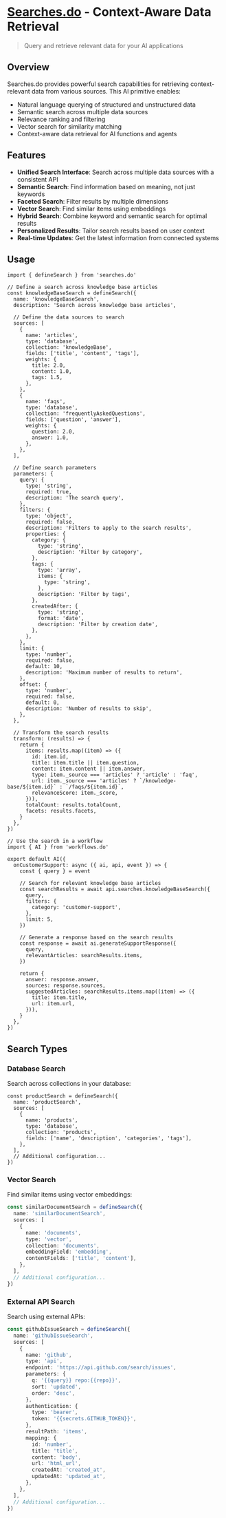 # [Searches.do](https://searches.do) - Context-Aware Data Retrieval

> Query and retrieve relevant data for your AI applications

## Overview

Searches.do provides powerful search capabilities for retrieving context-relevant data from various sources. This AI primitive enables:

- Natural language querying of structured and unstructured data
- Semantic search across multiple data sources
- Relevance ranking and filtering
- Vector search for similarity matching
- Context-aware data retrieval for AI functions and agents

## Features

- **Unified Search Interface**: Search across multiple data sources with a consistent API
- **Semantic Search**: Find information based on meaning, not just keywords
- **Faceted Search**: Filter results by multiple dimensions
- **Vector Search**: Find similar items using embeddings
- **Hybrid Search**: Combine keyword and semantic search for optimal results
- **Personalized Results**: Tailor search results based on user context
- **Real-time Updates**: Get the latest information from connected systems

## Usage

```text
import { defineSearch } from 'searches.do'

// Define a search across knowledge base articles
const knowledgeBaseSearch = defineSearch({
  name: 'knowledgeBaseSearch',
  description: 'Search across knowledge base articles',

  // Define the data sources to search
  sources: [
    {
      name: 'articles',
      type: 'database',
      collection: 'knowledgeBase',
      fields: ['title', 'content', 'tags'],
      weights: {
        title: 2.0,
        content: 1.0,
        tags: 1.5,
      },
    },
    {
      name: 'faqs',
      type: 'database',
      collection: 'frequentlyAskedQuestions',
      fields: ['question', 'answer'],
      weights: {
        question: 2.0,
        answer: 1.0,
      },
    },
  ],

  // Define search parameters
  parameters: {
    query: {
      type: 'string',
      required: true,
      description: 'The search query',
    },
    filters: {
      type: 'object',
      required: false,
      description: 'Filters to apply to the search results',
      properties: {
        category: {
          type: 'string',
          description: 'Filter by category',
        },
        tags: {
          type: 'array',
          items: {
            type: 'string',
          },
          description: 'Filter by tags',
        },
        createdAfter: {
          type: 'string',
          format: 'date',
          description: 'Filter by creation date',
        },
      },
    },
    limit: {
      type: 'number',
      required: false,
      default: 10,
      description: 'Maximum number of results to return',
    },
    offset: {
      type: 'number',
      required: false,
      default: 0,
      description: 'Number of results to skip',
    },
  },

  // Transform the search results
  transform: (results) => {
    return {
      items: results.map((item) => ({
        id: item.id,
        title: item.title || item.question,
        content: item.content || item.answer,
        type: item._source === 'articles' ? 'article' : 'faq',
        url: item._source === 'articles' ? `/knowledge-base/${item.id}` : `/faqs/${item.id}`,
        relevanceScore: item._score,
      })),
      totalCount: results.totalCount,
      facets: results.facets,
    }
  },
})

// Use the search in a workflow
import { AI } from 'workflows.do'

export default AI({
  onCustomerSupport: async ({ ai, api, event }) => {
    const { query } = event

    // Search for relevant knowledge base articles
    const searchResults = await api.searches.knowledgeBaseSearch({
      query,
      filters: {
        category: 'customer-support',
      },
      limit: 5,
    })

    // Generate a response based on the search results
    const response = await ai.generateSupportResponse({
      query,
      relevantArticles: searchResults.items,
    })

    return {
      answer: response.answer,
      sources: response.sources,
      suggestedArticles: searchResults.items.map((item) => ({
        title: item.title,
        url: item.url,
      })),
    }
  },
})
```

## Search Types

### Database Search

Search across collections in your database:

```text
const productSearch = defineSearch({
  name: 'productSearch',
  sources: [
    {
      name: 'products',
      type: 'database',
      collection: 'products',
      fields: ['name', 'description', 'categories', 'tags'],
    },
  ],
  // Additional configuration...
})
```

### Vector Search

Find similar items using vector embeddings:

```typescript
const similarDocumentSearch = defineSearch({
  name: 'similarDocumentSearch',
  sources: [
    {
      name: 'documents',
      type: 'vector',
      collection: 'documents',
      embeddingField: 'embedding',
      contentFields: ['title', 'content'],
    },
  ],
  // Additional configuration...
})
```

### External API Search

Search using external APIs:

```typescript
const githubIssueSearch = defineSearch({
  name: 'githubIssueSearch',
  sources: [
    {
      name: 'github',
      type: 'api',
      endpoint: 'https://api.github.com/search/issues',
      parameters: {
        q: '{{query}} repo:{{repo}}',
        sort: 'updated',
        order: 'desc',
      },
      authentication: {
        type: 'bearer',
        token: '{{secrets.GITHUB_TOKEN}}',
      },
      resultPath: 'items',
      mapping: {
        id: 'number',
        title: 'title',
        content: 'body',
        url: 'html_url',
        createdAt: 'created_at',
        updatedAt: 'updated_at',
      },
    },
  ],
  // Additional configuration...
})
```
